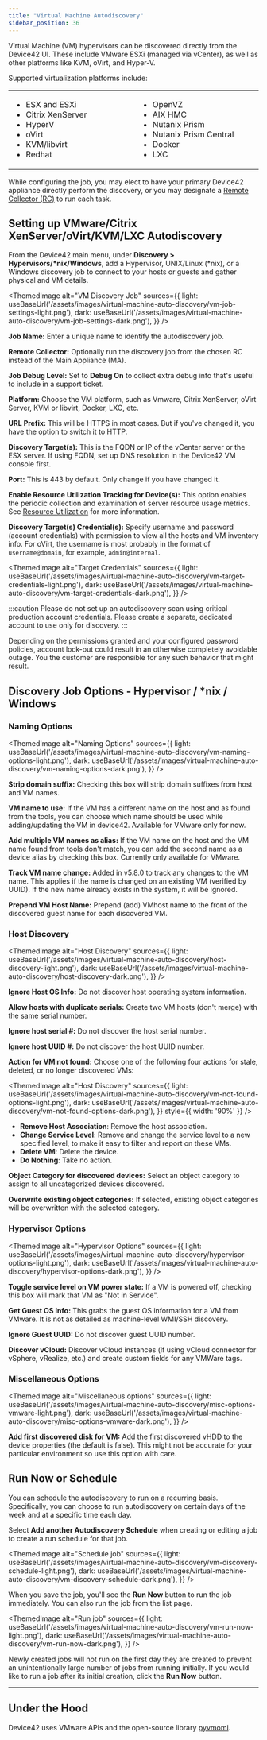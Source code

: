 ```yaml
---
title: "Virtual Machine Autodiscovery"
sidebar_position: 36
---
```



Virtual Machine (VM) hypervisors can be discovered directly from the Device42 UI. These include VMware ESXi (managed via vCenter), as well as other platforms like KVM, oVirt, and Hyper-V.

Supported virtualization platforms include:

<table>
  <tbody>
    <tr>
      <td width="288">
        <ul>
          <li>ESX and ESXi</li>
          <li>Citrix XenServer</li>
          <li>HyperV</li>
          <li>oVirt</li>
          <li>KVM/libvirt</li>
          <li>Redhat</li>
        </ul>
      </td>
      <td width="288">
        <ul>
          <li>OpenVZ</li>
          <li>AIX HMC</li>
          <li>Nutanix Prism</li>
          <li>Nutanix Prism Central</li>
          <li>Docker</li>
          <li>LXC</li>
        </ul>
      </td>
    </tr>
  </tbody>
</table>

While configuring the job, you may elect to have your primary Device42 appliance directly perform the discovery, or you may designate a [Remote Collector (RC)](remote-collector-rc.mdx) to run each task.

## Setting up VMware/Citrix XenServer/oVirt/KVM/LXC Autodiscovery

From the Device42 main menu, under **Discovery > Hypervisors/\*nix/Windows**, add a Hypervisor, UNIX/Linux (\*nix), or a Windows discovery job to connect to your hosts or guests and gather physical and VM details. 
 
<ThemedImage
  alt="VM Discovery Job"
  sources={{
    light: useBaseUrl('/assets/images/virtual-machine-auto-discovery/vm-job-settings-light.png'),
    dark: useBaseUrl('/assets/images/virtual-machine-auto-discovery/vm-job-settings-dark.png'),
  }}
/>

**Job Name:**  Enter a unique name to identify the autodiscovery job.

**Remote Collector:** Optionally run the discovery job from the chosen RC instead of the Main Appliance (MA).

**Job Debug Level:** Set to **Debug On** to collect extra debug info that's useful to include in a support ticket.

**Platform:** Choose the VM platform, such as Vmware, Citrix XenServer, oVirt Server, KVM or libvirt, Docker, LXC, etc.

**URL Prefix:** This will be HTTPS in most cases. But if you've changed it, you have the option to switch it to HTTP.

**Discovery Target(s):**  This is the FQDN or IP of the vCenter server or the ESX server. If using FQDN, set up DNS resolution in the Device42 VM console first.

**Port:** This is 443 by default. Only change if you have changed it.

**Enable Resource Utilization Tracking for Device(s):** This option enables the periodic collection and examination of server resource usage metrics. See [Resource Utilization](/auto-discovery/resource-utilization-overview/) for more information.

**Discovery Target(s) Credential(s):** Specify username and password (account credentials) with permission to view all the hosts and VM inventory info. For oVirt, the username is most probably in the format of `username@domain`, for example, `admin@internal`.

<ThemedImage
  alt="Target Credentials"
  sources={{
    light: useBaseUrl('/assets/images/virtual-machine-auto-discovery/vm-target-credentials-light.png'),
    dark: useBaseUrl('/assets/images/virtual-machine-auto-discovery/vm-target-credentials-dark.png'),
  }}
/>


:::caution
Please do not set up an autodiscovery scan using critical production account credentials. Please create a separate, dedicated account to use only for discovery.
:::

Depending on the permissions granted and your configured password policies, account lock-out could result in an otherwise completely avoidable outage. You the customer are responsible for any such behavior that might result.

## Discovery Job Options - Hypervisor / \*nix / Windows

### Naming Options

<ThemedImage
  alt="Naming Options"
  sources={{
    light: useBaseUrl('/assets/images/virtual-machine-auto-discovery/vm-naming-options-light.png'),
    dark: useBaseUrl('/assets/images/virtual-machine-auto-discovery/vm-naming-options-dark.png'),
  }}
/>

**Strip domain suffix:** Checking this box will strip domain suffixes from host and VM names.

**VM name to use:** If the VM has a different name on the host and as found from the tools, you can choose which name should be used while adding/updating the VM in device42. Available for VMware only for now.

**Add multiple VM names as alias:** If the VM name on the host and the VM name found from tools don't match, you can add the second name as a device alias by checking this box. Currently only available for VMware.

**Track VM name change:** Added in v5.8.0 to track any changes to the VM name. This applies if the name is changed on an existing VM (verified by UUID). If the new name already exists in the system, it will be ignored.

**Prepend VM Host Name:** Prepend (add) VMhost name to the front of the discovered guest name for each discovered VM.

### Host Discovery

<ThemedImage
  alt="Host Discovery"
  sources={{
    light: useBaseUrl('/assets/images/virtual-machine-auto-discovery/host-discovery-light.png'),
    dark: useBaseUrl('/assets/images/virtual-machine-auto-discovery/host-discovery-dark.png'),
  }}
/>

**Ignore Host OS Info:** Do not discover host operating system information.

**Allow hosts with duplicate serials:** Create two VM hosts (don't merge) with the same serial number.

**Ignore host serial #:** Do not discover the host serial number.

**Ignore host UUID #:** Do not discover the host UUID number.

**Action for VM not found:** Choose one of the following four actions for stale, deleted, or no longer discovered VMs:

<ThemedImage
  alt="Host Discovery"
  sources={{
    light: useBaseUrl('/assets/images/virtual-machine-auto-discovery/vm-not-found-options-light.png'),
    dark: useBaseUrl('/assets/images/virtual-machine-auto-discovery/vm-not-found-options-dark.png'),
  }}
  style={{ width: '90%' }} 
/>

- **Remove Host Association**: Remove the host association. 
- **Change Service Level**: Remove and change the service level to a new specified level, to make it easy to filter and report on these VMs.
- **Delete VM**: Delete the device.
- **Do Nothing**: Take no action.

**Object Category for discovered devices:** Select an object category to assign to all uncategorized devices discovered.

**Overwrite existing object categories:** If selected, existing object categories will be overwritten with the selected category.

### Hypervisor Options

<ThemedImage
  alt="Hypervisor Options"
  sources={{
    light: useBaseUrl('/assets/images/virtual-machine-auto-discovery/hypervisor-options-light.png'),
    dark: useBaseUrl('/assets/images/virtual-machine-auto-discovery/hypervisor-options-dark.png'),
  }}
/>

**Toggle service level on VM power state:** If a VM is powered off, checking this box will mark that VM as "Not in Service".

**Get Guest OS Info:** This grabs the guest OS information for a VM from VMware. It is not as detailed as machine-level WMI/SSH discovery.

**Ignore Guest UUID:** Do not discover guest UUID number.

**Discover vCloud:** Discover vCloud instances (if using vCloud connector for vSphere, vRealize, etc.) and create custom fields for any VMWare tags.

### Miscellaneous Options

<ThemedImage
  alt="Miscellaneous options"
  sources={{
    light: useBaseUrl('/assets/images/virtual-machine-auto-discovery/misc-options-vmware-light.png'),
    dark: useBaseUrl('/assets/images/virtual-machine-auto-discovery/misc-options-vmware-dark.png'),
  }}
/>

**Add first discovered disk for VM:** Add the first discovered vHDD to the device properties (the default is false). This might not be accurate for your particular environment so use this option with care.

## Run Now or Schedule

You can schedule the autodiscovery to run on a recurring basis. Specifically, you can choose to run autodiscovery on certain days of the week and at a specific time each day.

Select **Add another Autodiscovery Schedule** when creating or editing a job to create a run schedule for that job.

<ThemedImage
  alt="Schedule job"
  sources={{
    light: useBaseUrl('/assets/images/virtual-machine-auto-discovery/vm-discovery-schedule-light.png'),
    dark: useBaseUrl('/assets/images/virtual-machine-auto-discovery/vm-discovery-schedule-dark.png'),
  }}
/>

When you save the job, you'll see the **Run Now** button to run the job immediately. You can also run the job from the list page.

<ThemedImage
  alt="Run job"
  sources={{
    light: useBaseUrl('/assets/images/virtual-machine-auto-discovery/vm-run-now-light.png'),
    dark: useBaseUrl('/assets/images/virtual-machine-auto-discovery/vm-run-now-dark.png'),
  }}
/>

Newly created jobs will not run on the first day they are created to prevent an unintentionally large number of jobs from running initially. If you would like to run a job after its initial creation, click the **Run Now** button.

* * *

## Under the Hood

Device42 uses VMware APIs and the open-source library [pyvmomi](https://github.com/vmware/pyvmomi).
